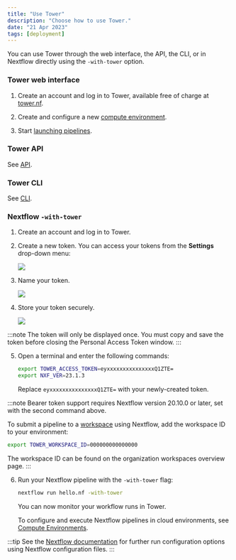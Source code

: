 ```yaml
---
title: "Use Tower"
description: "Choose how to use Tower."
date: "21 Apr 2023"
tags: [deployment]
---
```


You can use Tower through the web interface, the API, the CLI, or in Nextflow directly using the `-with-tower` option.

### Tower web interface

1. Create an account and log in to Tower, available free of charge at [tower.nf](https://cloud.tower.nf).

2. Create and configure a new [compute environment](../compute-envs/overview.mdx).

3. Start [launching pipelines](../launch/launchpad.mdx).

### Tower API

See [API](../api/overview.mdx).

### Tower CLI

See [CLI](../cli/cli.mdx).

### Nextflow `-with-tower`

1. Create an account and log in to Tower.

2. Create a new token. You can access your tokens from the **Settings** drop-down menu:

   ![](./_images/usage_create_token.png)

3. Name your token.

   ![](./_images/usage_name_token.png)

4. Store your token securely.

   ![](./_images/usage_token.png)

:::note
The token will only be displayed once. You must copy and save the token before closing the Personal Access Token window.
:::

5. Open a terminal and enter the following commands:

   ```bash
   export TOWER_ACCESS_TOKEN=eyxxxxxxxxxxxxxxxQ1ZTE=
   export NXF_VER=23.1.3
   ```

   Replace `eyxxxxxxxxxxxxxxxQ1ZTE=` with your newly-created token.

:::note
Bearer token support requires Nextflow version 20.10.0 or later, set with the second command above.

To submit a pipeline to a [workspace](./workspace.mdx) using Nextflow, add the workspace ID to your environment:

```bash
export TOWER_WORKSPACE_ID=000000000000000
```

The workspace ID can be found on the organization workspaces overview page.
:::

6. Run your Nextflow pipeline with the `-with-tower` flag:

   ```bash
   nextflow run hello.nf -with-tower
   ```

   You can now monitor your workflow runs in Tower.

   To configure and execute Nextflow pipelines in cloud environments, see [Compute Environments](../compute-envs/overview.mdx).

:::tip
See the [Nextflow documentation](https://www.nextflow.io/docs/latest/config.html?highlight=tower#scope-tower) for further run configuration options using Nextflow configuration files.
:::
